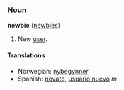 ===Noun===
'''newbie''' ([[newbies]])

#New [[user]].

====Translations====
*Norwegian: [[nybegynner]]
*Spanish: [[novato]], [[usuario nuevo]] ''m''